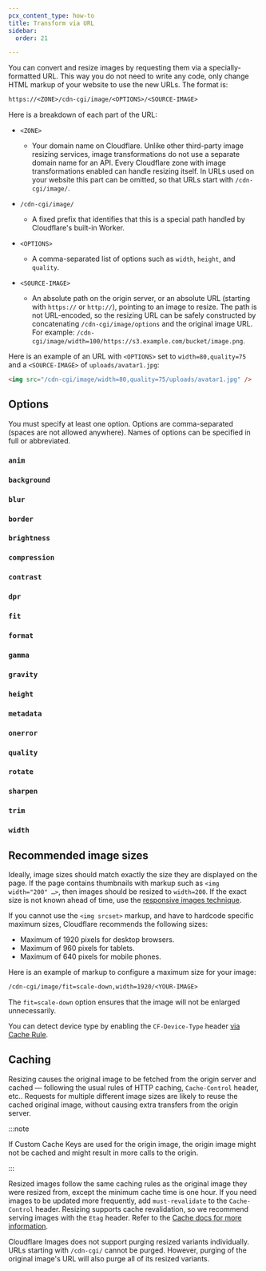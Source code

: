 ```yaml
---
pcx_content_type: how-to
title: Transform via URL
sidebar:
  order: 21

---
```



You can convert and resize images by requesting them via a specially-formatted URL. This way you do not need to write any code, only change HTML markup of your website to use the new URLs. The format is:

```txt
https://<ZONE>/cdn-cgi/image/<OPTIONS>/<SOURCE-IMAGE>
```

Here is a breakdown of each part of the URL:



* `<ZONE>`
  * Your domain name on Cloudflare. Unlike other third-party image resizing services, image transformations do not use a separate domain name for an API. Every Cloudflare zone with image transformations enabled can handle resizing itself. In URLs used on your website this part can be omitted, so that URLs start with `/cdn-cgi/image/`.

* `/cdn-cgi/image/`
  * A fixed prefix that identifies that this is a special path handled by Cloudflare's built-in Worker.

* `<OPTIONS>`
  * A comma-separated list of options such as `width`, `height`, and `quality`.

* `<SOURCE-IMAGE>`
  * An absolute path on the origin server, or an absolute URL (starting with `https://` or `http://`), pointing to an image to resize. The path is not URL-encoded, so the resizing URL can be safely constructed by concatenating `/cdn-cgi/image/options` and the original image URL. For example: `/cdn-cgi/image/width=100/https://s3.example.com/bucket/image.png`.


Here is an example of an URL with `<OPTIONS>` set to `width=80,quality=75` and a `<SOURCE-IMAGE>` of `uploads/avatar1.jpg`:

```html
<img src="/cdn-cgi/image/width=80,quality=75/uploads/avatar1.jpg" />
```

<Render file="ir-svg-aside" />

## Options

You must specify at least one option. Options are comma-separated (spaces are not allowed anywhere). Names of options can be specified in full or abbreviated.

### `anim`

<Render file="anim" />

### `background`

<Render file="background" />

### `blur`

<Render file="blur" />

### `border`

<Render file="border" />

### `brightness`

<Render file="brightness" />

### `compression`

<Render file="compression" />

### `contrast`

<Render file="contrast" />

### `dpr`

<Render file="dpr" />

### `fit`

<Render file="fit" />

### `format`

<Render file="format" />

### `gamma`

<Render file="gamma" />

### `gravity`

<Render file="gravity" />

### `height`

<Render file="height" />

### `metadata`

<Render file="metadata" />

### `onerror`

<Render file="metadata" />

### `quality`

<Render file="quality" />

### `rotate`

<Render file="rotate" />

### `sharpen`

<Render file="sharpen" />

### `trim`

<Render file="trim" />

### `width`

<Render file="width" />

## Recommended image sizes

Ideally, image sizes should match exactly the size they are displayed on the page. If the page contains thumbnails with markup such as `<img width="200" …>`, then images should be resized to `width=200`. If the exact size is not known ahead of time, use the [responsive images technique](/images/manage-images/create-variants/).

If you cannot use the `<img srcset>` markup, and have to hardcode specific maximum sizes, Cloudflare recommends the following sizes:

* Maximum of 1920 pixels for desktop browsers.
* Maximum of 960 pixels for tablets.
* Maximum of 640 pixels for mobile phones.

Here is an example of markup to configure a maximum size for your image:

```txt
/cdn-cgi/image/fit=scale-down,width=1920/<YOUR-IMAGE>
```

The `fit=scale-down` option ensures that the image will not be enlarged unnecessarily.

You can detect device type by enabling the `CF-Device-Type` header [via Cache Rule](/cache/how-to/cache-rules/examples/cache-device-type/).

## Caching

Resizing causes the original image to be fetched from the origin server and cached — following the usual rules of HTTP caching, `Cache-Control` header, etc.. Requests for multiple different image sizes are likely to reuse the cached original image, without causing extra transfers from the origin server.

:::note


If Custom Cache Keys are used for the origin image, the origin image might not be cached and might result in more calls to the origin.


:::

Resized images follow the same caching rules as the original image they were resized from, except the minimum cache time is one hour. If you need images to be updated more frequently, add `must-revalidate` to the `Cache-Control` header. Resizing supports cache revalidation, so we recommend serving images with the `Etag` header. Refer to the [Cache docs for more information](/cache/concepts/cache-control/#revalidation).

Cloudflare Images does not support purging resized variants individually. URLs starting with `/cdn-cgi/` cannot be purged. However, purging of the original image's URL will also purge all of its resized variants.
